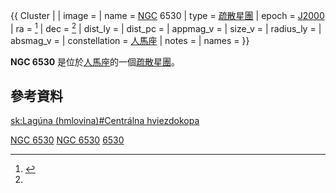 {{ Cluster |
| image = 
| name = [[New_General_Catalogue|NGC]] 6530
| type = [[疏散星團|疏散星團]]
| epoch = [[J2000|J2000]]
| ra = {{RA|18|4.5}}<ref name="simbad">{{cite web
  | title=SIMBAD Astronomical Database
  | work=Results for NGC 6530
  | url=http://simbad.u-strasbg.fr/Simbad
  | accessdate=2007-04-25
  | archive-date=2019-05-01
  | archive-url=https://web.archive.org/web/20190501023034/http://simbad.u-strasbg.fr/simbad/
  | dead-url=no
  }}</ref>
| dec = {{DEC|-24|22}}<ref name="simbad" />
| dist_ly =  
| dist_pc = 
| appmag_v = 
| size_v = 
| radius_ly = 
| absmag_v = 
| constellation = [[人馬座|人馬座]]
| notes = 
| names = 
}}

'''NGC 6530''' 是位於[[人馬座|人馬座]]的一個[[疏散星團|疏散星團]]。

== 參考資料 ==
{{Reflist}}

{{Catalogs|NGC=6530}}

[[Category:疏散星團|NGC 6530]]
[[Category:人馬座|NGC 6530]]
[[Category:NGC天體|6530]]

{{star-cluster-stub}}

[[sk:Lagúna_(hmlovina)#Centrálna_hviezdokopa|sk:Lagúna (hmlovina)#Centrálna hviezdokopa]]